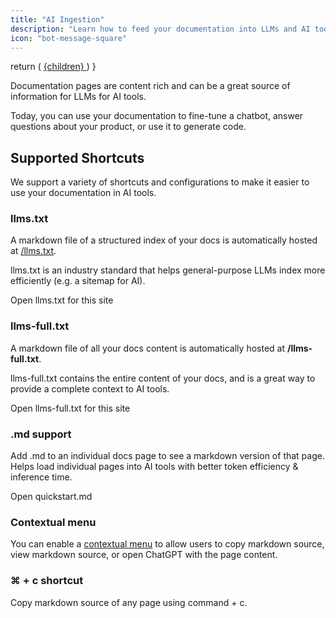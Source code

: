 ```yaml
---
title: "AI Ingestion"
description: "Learn how to feed your documentation into LLMs and AI tools"
icon: "bot-message-square"
---
```


  return (
    <a href={href} className="text-sm font-medium text-white dark:!text-zinc-950 bg-zinc-900 hover:bg-zinc-700 dark:bg-zinc-100 hover:dark:bg-zinc-300 rounded-full px-3.5 py-1.5 not-prose" target="_blank" rel="noopener noreferrer">
      {children}
    </a>
  )
}

Documentation pages are content rich and can be a great source of information for LLMs for AI tools.

Today, you can use your documentation to fine-tune a chatbot, answer questions about your product, or use it to generate code.

## Supported Shortcuts

We support a variety of shortcuts and configurations to make it easier to use your documentation in AI tools.

### llms.txt

A markdown file of a structured index of your docs is automatically hosted at [/llms.txt](https://llmstxt.org).

llms.txt is an industry standard that helps general-purpose LLMs index more efficiently (e.g. a sitemap for AI).

<PreviewButton href="/llms.txt">Open llms.txt for this site</PreviewButton>

### llms-full.txt

A markdown file of all your docs content is automatically hosted at **/llms-full.txt**.

llms-full.txt contains the entire content of your docs, and is a great way to provide a complete context to AI tools.

<PreviewButton href="/llms-full.txt">Open llms-full.txt for this site</PreviewButton>

### .md support

Add .md to an individual docs page to see a markdown version of that page. Helps load individual pages into AI tools with better token efficiency & inference time.

<PreviewButton href="/docs/quickstart.md">Open quickstart.md</PreviewButton>

### Contextual menu

You can enable a [contextual menu](/core-concepts/settings#param-contextual) to allow users to copy markdown source, view markdown source, or open ChatGPT with the page content.

### ⌘ \+ c shortcut

Copy markdown source of any page using command \+ c.
